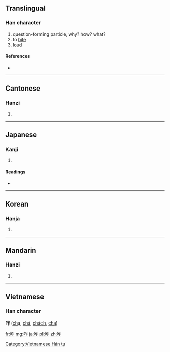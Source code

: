 ==Translingual==

===Han character===
{{Han char|rn=30|rad=口|as=05|sn=8|four=6801<sub>1</sub>|canj=口人尸 (ROS)}}

# question-forming particle, why? how? what?
# to [[bite]]
# [[loud]]

====References====
* {{Han ref|kx=0184.160|dkj=03488|dj=0404.010|hdz=10601.090|uh=548B|ud=21643|bh=A951|bd=43345}}

----

==Cantonese==

===Hanzi===
{{yue-hanzi|jyut=|y=ja1, ja3 jaak3}}

# {{defn|Cantonese|sort=口05}}

----

==Japanese==

===Kanji===
{{ja-kanji|grade=|rs=口05}}

# {{defn|Japanese|sort=口05}}

====Readings====
* {{ja-readings|on=[[さく]] (saku), [[さ]] (sa)|kun=[[くう]] (kuu), [[くらう]] (kurau), [[かむ]] (kamu)}}

----

==Korean==

===Hanja===
{{ko-hanja|hangeul=사|rv=sa|mr=sa}}

# {{defn|Korean|sort=口05}}

----

==Mandarin==

===Hanzi===
{{cmn-hanzi|pin=[[zé]] ([[ze2]]), [[zhà]] ([[zha4]])|wg=tse<sup>2</sup>, cha<sup>4</sup>}}
#{{defn|Mandarin|sort=口05}}

----

==Vietnamese==
===Han character===
'''咋''' ([[chạ]], [[chá]], [[chách]], [[cha]])

[[Category:Vietnamese Hán tự]]

[[fr:咋]]
[[mg:咋]]
[[ja:咋]]
[[pl:咋]]
[[zh:咋]]
